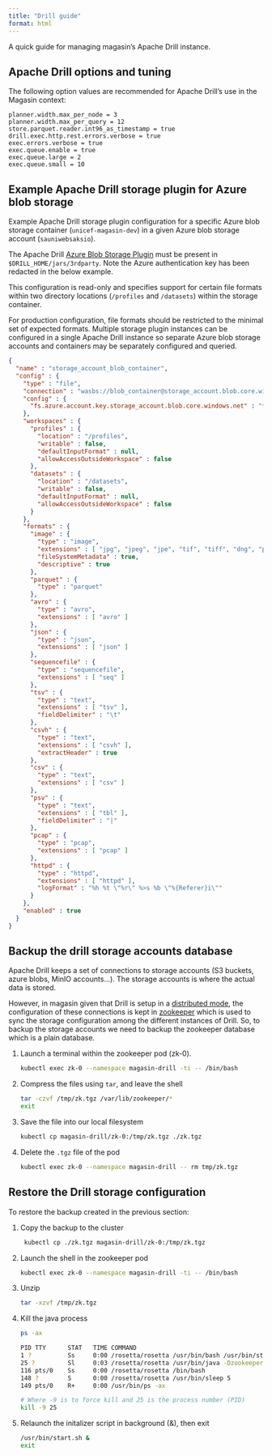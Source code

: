 ```yaml
---
title: "Drill guide"
format: html
---
```


A quick guide for managing magasin's Apache Drill instance.


## Apache Drill options and tuning

The following option values are recommended for Apache Drill's use in the Magasin context:

```
planner.width.max_per_node = 3
planner.width.max_per_query = 12
store.parquet.reader.int96_as_timestamp = true
drill.exec.http.rest.errors.verbose = true
exec.errors.verbose = true
exec.queue.enable = true
exec.queue.large = 2
exec.queue.small = 10
```

## Example Apache Drill storage plugin for Azure blob storage

Example Apache Drill storage plugin configuration for a specific Azure blob storage container (`unicef-magasin-dev`) in a given Azure blob storage account (`sauniwebsaksio`). 

The Apache Drill [Azure Blob Storage Plugin](https://drill.apache.org/docs/azure-blob-storage-plugin/) must be present in `$DRILL_HOME/jars/3rdparty`. Note the Azure authentication key has been redacted in the below example.

This configuration is read-only and specifies support for certain file formats within two directory locations (`/profiles` and `/datasets`) within the storage container. 

For production configuration, file formats should be restricted to the minimal set of expected formats. Multiple storage plugin instances can be configured in a single Apache Drill instance so separate Azure blob storage accounts and containers may be separately configured and queried.


```json
{
  "name" : "storage_account_blob_container",
  "config" : {
    "type" : "file",
    "connection" : "wasbs://blob_container@storage_account.blob.core.windows.net",
    "config" : {
      "fs.azure.account.key.storage_account.blob.core.windows.net" : "*******"
    },
    "workspaces" : {
      "profiles" : {
        "location" : "/profiles",
        "writable" : false,
        "defaultInputFormat" : null,
        "allowAccessOutsideWorkspace" : false
      },
      "datasets" : {
        "location" : "/datasets",
        "writable" : false,
        "defaultInputFormat" : null,
        "allowAccessOutsideWorkspace" : false
      }
    },
    "formats" : {
      "image" : {
        "type" : "image",
        "extensions" : [ "jpg", "jpeg", "jpe", "tif", "tiff", "dng", "psd", "png", "bmp", "gif", "ico", "pcx", "wav", "wave", "avi", "webp", "mov", "mp4", "m4a", "m4p", "m4b", "m4r", "m4v", "3gp", "3g2", "eps", "epsf", "epsi", "ai", "arw", "crw", "cr2", "nef", "orf", "raf", "rw2", "rwl", "srw", "x3f" ],
        "fileSystemMetadata" : true,
        "descriptive" : true
      },
      "parquet" : {
        "type" : "parquet"
      },
      "avro" : {
        "type" : "avro",
        "extensions" : [ "avro" ]
      },
      "json" : {
        "type" : "json",
        "extensions" : [ "json" ]
      },
      "sequencefile" : {
        "type" : "sequencefile",
        "extensions" : [ "seq" ]
      },
      "tsv" : {
        "type" : "text",
        "extensions" : [ "tsv" ],
        "fieldDelimiter" : "\t"
      },
      "csvh" : {
        "type" : "text",
        "extensions" : [ "csvh" ],
        "extractHeader" : true
      },
      "csv" : {
        "type" : "text",
        "extensions" : [ "csv" ]
      },
      "psv" : {
        "type" : "text",
        "extensions" : [ "tbl" ],
        "fieldDelimiter" : "|"
      },
      "pcap" : {
        "type" : "pcap",
        "extensions" : [ "pcap" ]
      },
      "httpd" : {
        "type" : "httpd",
        "extensions" : [ "httpd" ],
        "logFormat" : "%h %t \"%r\" %>s %b \"%{Referer}i\""
      }
    },
    "enabled" : true
  }
}
```

## Backup the drill storage accounts database

Apache Drill keeps a set of connections to storage accounts (S3 buckets, azure blobs, MinIO accounts...). The storage accounts is where the actual data is stored.
 
However, in magasin given that Drill is setup in a [distributed mode](https://drill.apache.org/docs/distributed-mode-prerequisites/), the configuration of these connections is kept in [zookeeper](https://zookeeper.apache.org/) which is used to sync the storage configuration among the different instances of Drill. So, to backup the storage accounts we need to backup the zookeeper database which is a plain database.



1. Launch a terminal within the zookeeper pod (zk-0). 

    ```sh
    kubectl exec zk-0 --namespace magasin-drill -ti -- /bin/bash
    ``` 

2. Compress the files using `tar`, and leave the shell

    ```sh
    tar -czvf /tmp/zk.tgz /var/lib/zookeeper/*
    exit
    ```

3. Save the file into our local filesystem

    ```sh
    kubectl cp magasin-drill/zk-0:/tmp/zk.tgz ./zk.tgz
    ```

4. Delete the `.tgz` file of the pod

    ```sh
    kubectl exec zk-0 --namespace magasin-drill -- rm tmp/zk.tgz
    ```

## Restore the Drill storage configuration

To restore the backup created in the previous section:

1. Copy the backup to the cluster

    ```sh
     kubectl cp ./zk.tgz magasin-drill/zk-0:/tmp/zk.tgz 
    ```
2. Launch the shell in the zookeeper pod

    ```sh
    kubectl exec zk-0 --namespace magasin-drill -ti -- /bin/bash
    ```

3. Unzip

    ```sh
    tar -xzvf /tmp/zk.tgz 
    ```
    
4. Kill the java  process

    ```sh
    ps -ax 

    PID TTY      STAT   TIME COMMAND
    1 ?          Ss     0:00 /rosetta/rosetta /usr/bin/bash /usr/bin/start.sh
    25 ?         Sl     0:03 /rosetta/rosetta /usr/bin/java -Dzookeeper.log.dir=/opt/zookeeper/bin/../logs -Dzookeeper.log.file=zookeeper-
    116 pts/0    Ss     0:00 /rosetta/rosetta /bin/bash
    148 ?        S      0:00 /rosetta/rosetta /usr/bin/sleep 5
    149 pts/0    R+     0:00 /usr/bin/ps -ax
      
    # Where -9 is to force kill and 25 is the process number (PID)
    kill -9 25
    ```  
5. Relaunch the initalizer script in background (&), then exit
    
    ```sh
    /usr/bin/start.sh &
    exit
    ```
      